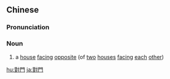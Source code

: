 {{also|对门}}
==Chinese==
{{zh-forms|s=对门}}

===Pronunciation===
{{zh-pron
|m=duìmén
|c=deoi3 mun4
|mn=qz,xm:tùi-mn̂g/zz:tùi-mûi
|cat=n
}}

===Noun===
{{zh-noun}}

# {{lb|zh|Intermediate Mandarin}} a [[house]] [[facing]] [[opposite]] (of [[two]] [[houses]] [[facing]] [[each]] [[other]])

[[hu:對門]]
[[ja:對門]]